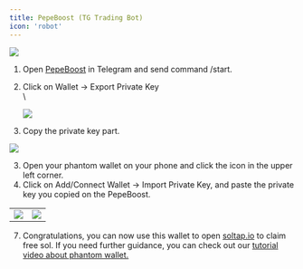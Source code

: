 ```yaml
---
title: PepeBoost (TG Trading Bot)
icon: 'robot'
---
```


![](https://2619786285-files.gitbook.io/~/files/v0/b/gitbook-x-prod.appspot.com/o/spaces%2FM0pXZISmirZR5oaAIkSt%2Fuploads%2FEq3j776gB9ErOvK3ZjpJ%2F12.png?alt=media&token=4f7f789d-df5e-4d1a-816d-c43a6b741e59)


1. Open [PepeBoost](https://linktr.ee/pepeboost) in Telegram and send command /start.
2. Click on Wallet -> Export Private Key\
   \\

   ![](https://2619786285-files.gitbook.io/~/files/v0/b/gitbook-x-prod.appspot.com/o/spaces%2FM0pXZISmirZR5oaAIkSt%2Fuploads%2FtdEJBmONqAw0AuggivOT%2Fimage.png?alt=media&token=5a79d4ad-c79e-427d-ace8-1c41b7647688)

3. Copy the private key part.

![](https://2619786285-files.gitbook.io/~/files/v0/b/gitbook-x-prod.appspot.com/o/spaces%2FM0pXZISmirZR5oaAIkSt%2Fuploads%2F0syqMI9QCqWMY90D6FLE%2Fimage.png?alt=media&token=fc5f32d4-c4e7-4cbf-a5ac-c01a4682e3f5)


3. Open your phantom wallet on your phone and click the icon in the upper left corner.
4. Click on Add/Connect Wallet -> Import Private Key, and paste the private key you copied on the PepeBoost.

|  |  |
| --- | --- |
| ![](https://2619786285-files.gitbook.io/~/files/v0/b/gitbook-x-prod.appspot.com/o/spaces%2FM0pXZISmirZR5oaAIkSt%2Fuploads%2F1LDojxQ4Mhx51BLLIUOc%2FPhantom.png?alt=media&token=b4408396-4169-4f62-aa7b-17f139131e95) | ![](https://2619786285-files.gitbook.io/~/files/v0/b/gitbook-x-prod.appspot.com/o/spaces%2FM0pXZISmirZR5oaAIkSt%2Fuploads%2FOeiin174gPTCM3Agb2ga%2FPhantom%202.png?alt=media&token=94c344be-9e2b-453f-b851-467c6335c981) |

7. Congratulations, you can now use this wallet to open [soltap.io](https://soltap.io/) to claim free sol. If you need further guidance, you can check out our [tutorial video about phantom wallet.](https://soltap.gitbook.io/docs/how-to-claim-sol/phantom)